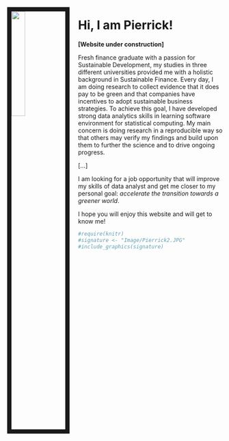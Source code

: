 &emsp;


<img src="Image/MySelf.JPEG" style="width:25%; border:10px solid; margin-right: 20px" align="left">

# **Hi, I am Pierrick!**

**[Website under construction]**

Fresh finance graduate with a passion for Sustainable Development, my studies in three different universities provided me with a holistic background in Sustainable Finance. Every day, I am doing research to collect evidence that it does pay to be green and that companies have incentives to adopt sustainable business strategies. To achieve this goal, I have developed strong data analytics skills in learning software environment for statistical computing. My main concern is doing research in a reproducible way so that others may verify my findings and build upon them to further the science and to drive ongoing progress. 

[...]

I am looking for a job opportunity that will improve my skills of data analyst and get me closer to my personal goal: *accelerate the transition towards a greener world*. 

I hope you will enjoy this website and will get to know me!




```r
#require(knitr)
#signature <- "Image/Pierrick2.JPG"
#include_graphics(signature) 
```


